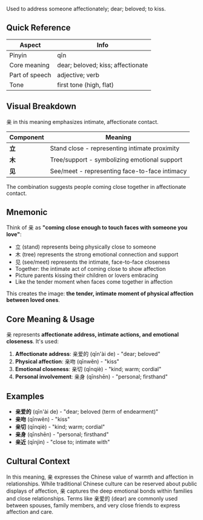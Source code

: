 Used to address someone affectionately; dear; beloved; to kiss.

## Quick Reference

| Aspect         | Info                              |
| -------------- | --------------------------------- |
| Pinyin         | qīn                               |
| Core meaning   | dear; beloved; kiss; affectionate |
| Part of speech | adjective; verb                   |
| Tone           | first tone (high, flat)           |

## Visual Breakdown

亲 in this meaning emphasizes intimate, affectionate contact.

| Component | Meaning                                       |
| --------- | --------------------------------------------- |
| **立**    | Stand close - representing intimate proximity |
| **木**    | Tree/support - symbolizing emotional support  |
| **见**    | See/meet - representing face-to-face intimacy |

The combination suggests people coming close together in affectionate contact.

## Mnemonic

Think of 亲 as **"coming close enough to touch faces with someone you love"**:

- 立 (stand) represents being physically close to someone
- 木 (tree) represents the strong emotional connection and support
- 见 (see/meet) represents the intimate, face-to-face closeness
- Together: the intimate act of coming close to show affection
- Picture parents kissing their children or lovers embracing
- Like the tender moment when faces come together in affection

This creates the image: **the tender, intimate moment of physical affection between loved ones**.

## Core Meaning & Usage

亲 represents **affectionate address, intimate actions, and emotional closeness**. It's used:

1. **Affectionate address**: 亲爱的 (qīn'ài de) - "dear; beloved"
2. **Physical affection**: 亲吻 (qīnwěn) - "kiss"
3. **Emotional closeness**: 亲切 (qīnqiè) - "kind; warm; cordial"
4. **Personal involvement**: 亲身 (qīnshēn) - "personal; firsthand"

## Examples

- **亲爱的** (qīn'ài de) - "dear; beloved (term of endearment)"
- **亲吻** (qīnwěn) - "kiss"
- **亲切** (qīnqiè) - "kind; warm; cordial"
- **亲身** (qīnshēn) - "personal; firsthand"
- **亲近** (qīnjìn) - "close to; intimate with"

## Cultural Context

In this meaning, 亲 expresses the Chinese value of warmth and affection in relationships. While
traditional Chinese culture can be reserved about public displays of affection, 亲 captures the deep
emotional bonds within families and close relationships. Terms like 亲爱的 (dear) are commonly used
between spouses, family members, and very close friends to express affection and care.
